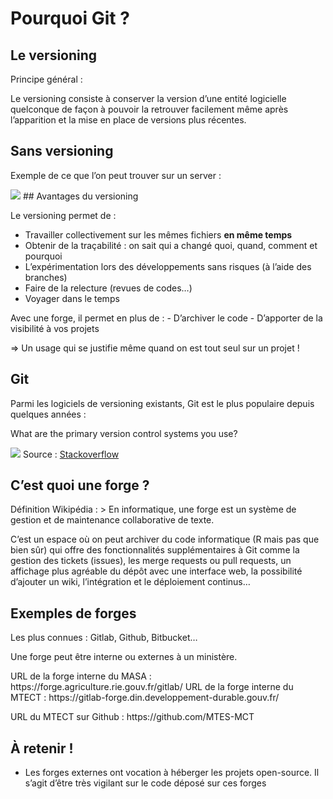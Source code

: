 # Pourquoi Git ? {.backgroundTitre}

## Le versioning

Principe général :

Le versioning consiste à conserver la version d'une entité logicielle quelconque 
de façon à pouvoir la retrouver facilement même après l'apparition et la mise 
en place de versions plus récentes.

## Sans versioning

Exemple de ce que l'on peut trouver sur un server :  

![](img/cerise_sans_versionning.png)
## Avantages du versioning

Le versioning permet de :  

- Travailler collectivement sur les mêmes fichiers **en même temps**  
- Obtenir de la traçabilité : on sait qui a changé quoi, quand, comment et pourquoi
- L'expérimentation lors des développements sans risques (à l'aide des branches)
- Faire de la relecture (revues de codes...)
- Voyager dans le temps

Avec une forge, il permet en plus de :
- D'archiver le code
- D'apporter de la visibilité à vos projets 

=> Un usage qui se justifie même quand on est tout seul sur un projet !

## Git

Parmi les logiciels de versioning existants, Git est le plus populaire depuis quelques années :


What are the primary version control systems you use?

![](img/git_popularity.png)
Source : [Stackoverflow](https://survey.stackoverflow.co/2022/#version-control-version-control-system)

## C'est quoi une forge ?

Définition Wikipédia :
> En informatique, une forge est un système de gestion et de maintenance collaborative de texte.

C'est un espace où on peut archiver du code informatique (R mais pas que bien sûr) 
qui offre des fonctionnalités supplémentaires à Git comme la gestion des tickets (issues), 
les merge requests ou pull requests, un affichage plus agréable du dépôt avec une interface web, 
la possibilité d'ajouter un wiki, l'intégration et le déploiement continus...

## Exemples de forges

Les plus connues : Gitlab, Github, Bitbucket...

Une forge peut être interne ou externes à un ministère.

URL de la forge interne du MASA : https://forge.agriculture.rie.gouv.fr/gitlab/
URL de la forge interne du MTECT : https://gitlab-forge.din.developpement-durable.gouv.fr/

URL du MTECT sur Github : https://github.com/MTES-MCT

::: callout-note
## À retenir ! 

- Les forges externes ont vocation à héberger les projets open-source. 
Il s'agit d'être très vigilant sur le code déposé sur ces forges
:::

